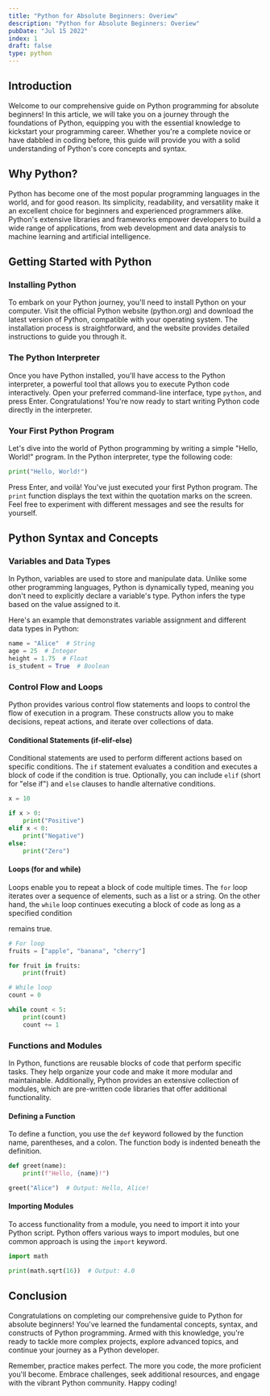 ```yaml
---
title: "Python for Absolute Beginners: Overiew"
description: "Python for Absolute Beginners: Overiew"
pubDate: "Jul 15 2022"
index: 1
draft: false
type: python
---
```


## Introduction

Welcome to our comprehensive guide on Python programming for absolute beginners! In this article, we will take you on a journey through the foundations of Python, equipping you with the essential knowledge to kickstart your programming career. Whether you're a complete novice or have dabbled in coding before, this guide will provide you with a solid understanding of Python's core concepts and syntax.

## Why Python?

Python has become one of the most popular programming languages in the world, and for good reason. Its simplicity, readability, and versatility make it an excellent choice for beginners and experienced programmers alike. Python's extensive libraries and frameworks empower developers to build a wide range of applications, from web development and data analysis to machine learning and artificial intelligence.

## Getting Started with Python

### Installing Python

To embark on your Python journey, you'll need to install Python on your computer. Visit the official Python website (python.org) and download the latest version of Python, compatible with your operating system. The installation process is straightforward, and the website provides detailed instructions to guide you through it.

### The Python Interpreter

Once you have Python installed, you'll have access to the Python interpreter, a powerful tool that allows you to execute Python code interactively. Open your preferred command-line interface, type `python`, and press Enter. Congratulations! You're now ready to start writing Python code directly in the interpreter.

### Your First Python Program

Let's dive into the world of Python programming by writing a simple "Hello, World!" program. In the Python interpreter, type the following code:

```python
print("Hello, World!")
```

Press Enter, and voilà! You've just executed your first Python program. The `print` function displays the text within the quotation marks on the screen. Feel free to experiment with different messages and see the results for yourself.

## Python Syntax and Concepts

### Variables and Data Types

In Python, variables are used to store and manipulate data. Unlike some other programming languages, Python is dynamically typed, meaning you don't need to explicitly declare a variable's type. Python infers the type based on the value assigned to it.

Here's an example that demonstrates variable assignment and different data types in Python:

```python
name = "Alice"  # String
age = 25  # Integer
height = 1.75  # Float
is_student = True  # Boolean
```

### Control Flow and Loops

Python provides various control flow statements and loops to control the flow of execution in a program. These constructs allow you to make decisions, repeat actions, and iterate over collections of data.

#### Conditional Statements (if-elif-else)

Conditional statements are used to perform different actions based on specific conditions. The `if` statement evaluates a condition and executes a block of code if the condition is true. Optionally, you can include `elif` (short for "else if") and `else` clauses to handle alternative conditions.

```python
x = 10

if x > 0:
    print("Positive")
elif x < 0:
    print("Negative")
else:
    print("Zero")
```

#### Loops (for and while)

Loops enable you to repeat a block of code multiple times. The `for` loop iterates over a sequence of elements, such as a list or a string. On the other hand, the `while` loop continues executing a block of code as long as a specified condition

remains true.

```python /count/
# For loop
fruits = ["apple", "banana", "cherry"]

for fruit in fruits:
    print(fruit)

# While loop
count = 0

while count < 5:
    print(count)
    count += 1
```

### Functions and Modules

In Python, functions are reusable blocks of code that perform specific tasks. They help organize your code and make it more modular and maintainable. Additionally, Python provides an extensive collection of modules, which are pre-written code libraries that offer additional functionality.

#### Defining a Function

To define a function, you use the `def` keyword followed by the function name, parentheses, and a colon. The function body is indented beneath the definition.

```python
def greet(name):
    print(f"Hello, {name}!")

greet("Alice")  # Output: Hello, Alice!
```

#### Importing Modules

To access functionality from a module, you need to import it into your Python script. Python offers various ways to import modules, but one common approach is using the `import` keyword.

```python
import math

print(math.sqrt(16))  # Output: 4.0
```

## Conclusion

Congratulations on completing our comprehensive guide to Python for absolute beginners! You've learned the fundamental concepts, syntax, and constructs of Python programming. Armed with this knowledge, you're ready to tackle more complex projects, explore advanced topics, and continue your journey as a Python developer.

Remember, practice makes perfect. The more you code, the more proficient you'll become. Embrace challenges, seek additional resources, and engage with the vibrant Python community. Happy coding!
